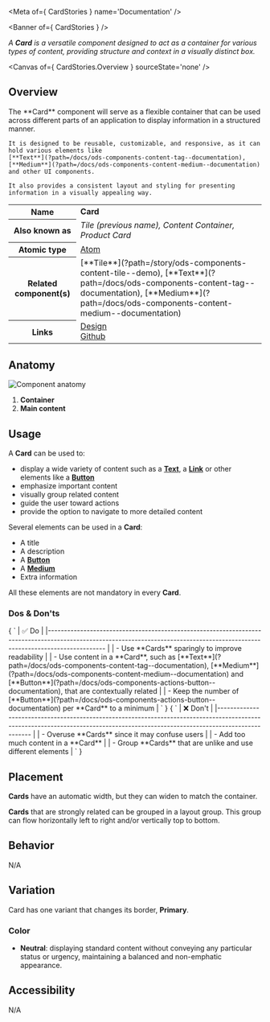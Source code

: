 
<Meta of={ CardStories } name='Documentation' />

<Banner of={ CardStories } />

_A **Card** is a versatile component designed to act as a container for various types of content, providing structure and context in a visually distinct box._

<Canvas of={ CardStories.Overview } sourceState='none' />

## Overview
<div>
  <div id='description'>
    The **Card** component will serve as a flexible container that can be used across different parts of an application
    to display information in a structured manner.

    It is designed to be reusable, customizable, and responsive, as it can hold various elements like
    [**Text**](?path=/docs/ods-components-content-tag--documentation),
    [**Medium**](?path=/docs/ods-components-content-medium--documentation) and other UI components.

    It also provides a consistent layout and styling for presenting information in a visually appealing way.
  </div>

  <table>
    <tbody>
    <tr>
      <th scope="row">Name</th>
      <td><strong>Card</strong></td>
    </tr>
    <tr>
      <th scope="row">Also known as</th>
      <td><em>Tile (previous name), Content Container, Product Card</em></td>
    </tr>
    <tr>
      <th scope="row">Atomic type</th>
      <td>
        <a href='https://atomicdesign.bradfrost.com/chapter-2/#atoms'>Atom<OdsIcon
          name={ ODS_ICON_NAME.externalLink }
          style={ { fontSize: '.7rem', paddingLeft: '.3rem', paddingRight: '.2rem' } }></OdsIcon></a>
      </td>
    </tr>
    <tr>
      <th scope="row">Related component(s)</th>
      <td>
        [**Tile**](?path=/story/ods-components-content-tile--demo),
        [**Text**](?path=/docs/ods-components-content-tag--documentation),
        [**Medium**](?path=/docs/ods-components-content-medium--documentation)
      </td>
    </tr>
    <tr>
      <th scope="row">Links</th>
      <td>
        <a href='https://www.figma.com/proto/tIKzHa5KvHHyosgIgyBswB/Design-Tokens'>Design<OdsIcon
          name={ ODS_ICON_NAME.externalLink }
          style={ { fontSize: '.7rem', paddingLeft: '.3rem', paddingRight: '.2rem' } }></OdsIcon></a><br />
        <a href='https://github.com/ovh/design-system/tree/master/packages/components/src/card'>Github<OdsIcon
          name={ ODS_ICON_NAME.externalLink }
          style={ { fontSize: '.7rem', paddingLeft: '.3rem', paddingRight: '.2rem' } }></OdsIcon></a>
      </td>
    </tr>
    </tbody>
  </table>
</div>

## Anatomy

![Component anatomy](components/card/anatomy.png "Component anatomy")

1. **Container**
2. **Main content**

## Usage

A **Card** can be used to:

* display a wide variety of content such as a [**Text**](?path=/docs/ods-components-content-tag--documentation), a [**Link**](?path=/docs/ods-components-actions-link--documentation) or other elements like a [**Button**](?path=/docs/ods-components-actions-button--documentation)
* emphasize important content
* visually group related content
* guide the user toward actions
* provide the option to navigate to more detailed content

Several elements can be used in a **Card**:

* A title
* A description
* A [**Button**](?path=/docs/ods-components-actions-button--documentation)
* A [**Medium**](?path=/docs/ods-components-content-medium--documentation)
* Extra information

All these elements are not mandatory in every **Card**.

### Dos & Don'ts

<Markdown>
  { `
| ✅ Do                                                                                                                                                                                                                                                                                     |
|------------------------------------------------------------------------------------------------------------------------------------------------------------------------------                                                                                                           |
| - Use **Cards** sparingly to improve readability                                                                                                                                                                                                                                         |
| - Use content in a **Card**, such as [**Text**](?path=/docs/ods-components-content-tag--documentation), [**Medium**](?path=/docs/ods-components-content-medium--documentation) and [**Button**](?path=/docs/ods-components-actions-button--documentation), that are contextually related |
| - Keep the number of [**Button**](?path=/docs/ods-components-actions-button--documentation) per **Card** to a minimum                                                                                                                                                                    |
` }
</Markdown>
<Markdown>
  { `
| ❌ Don't                                                                                                                                                                          |
|-------------------------------------------------------------------------------------------------------------------------------------------------------------------------------- |
| - Overuse **Cards** since it may confuse users                                                                                                                             |
| - Add too much content in a **Card**                                                                                                                                       |
| - Group **Cards** that are unlike and use different elements                                                                                                               |
` }
</Markdown>

## Placement

**Cards** have an automatic width, but they can widen to match the container.

**Cards** that are strongly related can be grouped in a layout group. This group can flow horizontally left to right and/or vertically top to bottom.

## Behavior

N/A

## Variation

Card has one variant that changes its border, **Primary**.

### Color

- **Neutral**: displaying standard content without conveying any particular status or urgency, maintaining a balanced and non-emphatic appearance.

## Accessibility

N/A
